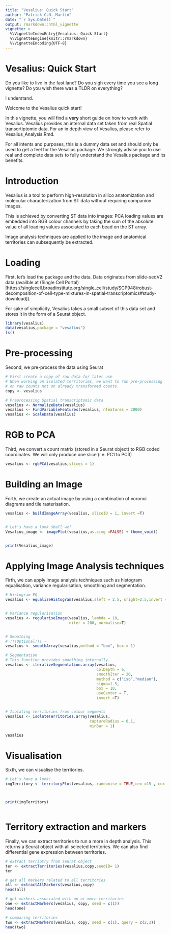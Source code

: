 ```yaml
---
title: "Vesalius: Quick Start"
author: "Patrick C.N. Martin"
date: "`r Sys.Date()`"
output: rmarkdown::html_vignette
vignette: >
  %\VignetteIndexEntry{Vesalius: Quick Start}
  %\VignetteEngine{knitr::rmarkdown}
  %\VignetteEncoding{UTF-8}
---
```



# Vesalius: Quick Start

Do you like to live in the fast lane? Do you sigh every time you see a long
vignette? Do you wish there was a TLDR on everything?

I understand.

Welcome to the Vesalius quick start!

In this vignette, you will find a **very** short guide on how to work with Vesalius.
Vesalius provides an internal data set taken from real Spatial transcrtiptomic
data. For an in depth view of Vesalius, please refer to Vesalius_Analysis.Rmd.

For all intents and purposes, this is a dummy data set and should only be used
to get a feel for the Vesalius package. We strongly advise you to use real and
complete data sets to fully understand the Vesalius package and its benefits.  

# Introduction
Vesalius is a tool to perform high-resolution in silico anatomization and
molecular characterization from ST data without requiring companion images.

This is achieved by converting ST data into images: PCA loading values are
embedded into RGB colour channels by taking the sum of the absolute value of all
loading values associated to each bead on the ST array.

Image analysis techniques are applied to the image and anatomical territories
can subsequently be extracted.

# Loading

First, let's load the package and the data. Data originates from slide-seqV2
data (availble at (Single Cell Portal)[https://singlecell.broadinstitute.org/single_cell/study/SCP948/robust-decomposition-of-cell-type-mixtures-in-spatial-transcriptomics#study-download]).

For sake of simplicity, Vesalius takes a small subset of this data set and
stores it in the form of a Seurat object.

```r
library(vesalius)
data(vesalius,package = "vesalius")
ls()
```

# Pre-processing
Second, we pre-process the data using Seurat

```r
# First create a copy of raw data for later use
# When working on isolated territories, we want to run pre-processing
# on raw counts not on already transformed counts.
copy <- vesalius

# Preprocessing Spatial transcriptomic data
vesalius <- NormalizeData(vesalius)
vesalius <- FindVariableFeatures(vesalius, nfeatures = 2000)
vesalius <- ScaleData(vesalius)

```

# RGB to PCA
Third, we convert a count matrix (stored in a Seurat object) to RGB coded
coordinates. We will only produce one slice (i.e. PC1 to PC3)

```r
vesalius <- rgbPCA(vesalius,slices = 1)
```

# Building an Image
Forth, we create an actual image by using a combination of voronoi diagrams and
tile rasterisation.

```r
vesalius <- buildImageArray(vesalius, sliceID = 1, invert =T)


# Let's have a look shall we?
Vesalius_image <- imagePlot(vesalius,as.cimg =FALSE) + theme_void()


print(Vesalius_image)

```

# Applying Image Analysis techniques
Firth, we can apply image analysis techniques such as histogram equalisation,
variance regularisation, smoothing and segmentation.

```r
# Histogram EQ
vesalius <- equalizeHistogram(vesalius,sleft = 2.5, sright=2.5,invert =T)


# Variance regularisation
vesalius <- regulariseImage(vesalius, lambda = 10,
                            niter = 200, normalise=T)


# Smoothing
# !!!Optional!!! -
vesalius <- smoothArray(vesalius,method = "box", box = 1)

# Segmentation
# This function provides smoothing internally.
vesalius <- iterativeSegmentation.array(vesalius,
                                        colDepth = 6,
                                        smoothIter = 20,
                                        method = c("iso","median"),
                                        sigma=1.5,
                                        box = 10,
                                        useCenter = T,
                                        invert =T)


# Isolating territories from colour segments
vesalius <- isolateTerritories.array(vesalius,
                                     captureRadius = 0.1,
                                     minBar = 1)

vesalius

```

# Visualisation
Sixth, we can visualise the territories.

```r
# Let's have a look!
imgTerritory <- territoryPlot(vesalius, randomise = TRUE,cex =15 , cex.pt=3.5)



print(imgTerritory)



```  

# Territory extraction and markers

Finally, we can extract territories to run a more in depth analysis. This returns
a Seurat object with all selected territories. We can also find differential gene
expression between territories.


```r
# extract terriotry from seurat object
ter <- extractTerritories(vesalius,copy,seedID= 1)
ter

# get all markers related to all territories
all <- extractAllMarkers(vesalius,copy)
head(all)

# get markers associated with on or more territories
one <- extractMarkers(vesalius, copy, seed = c(1))
head(one)

# comparing territories
two <- extractMarkers(vesalius, copy, seed = c(1), query = c(2,3))
head(two)
```
